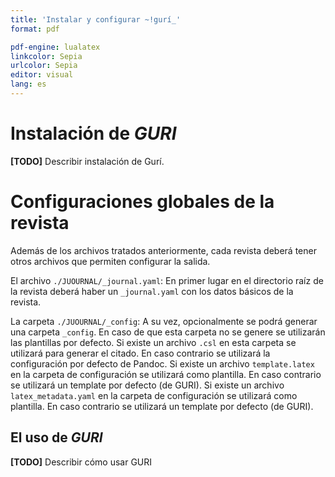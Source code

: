 ```yaml
---
title: 'Instalar y configurar ~!gurí_'
format: pdf

pdf-engine: lualatex
linkcolor: Sepia
urlcolor: Sepia
editor: visual
lang: es
---
```


# Instalación de *GURI*

**\[TODO\]** Describir instalación de Gurí.

# Configuraciones globales de la revista

Además de los archivos tratados anteriormente, cada revista deberá tener otros archivos que permiten configurar la salida.

El archivo `./JUOURNAL/_journal.yaml`: En primer lugar en el directorio raíz de la revista deberá haber un `_journal.yaml` con los datos básicos de la revista.

La carpeta `./JUOURNAL/_config`: A su vez, opcionalmente se podrá generar una carpeta `_config`. En caso de que esta carpeta no se genere se utilizarán las plantillas por defecto. Si existe un archivo `.csl` en esta carpeta se utilizará para generar el citado. En caso contrario se utilizará la configuración por defecto de Pandoc. Si existe un archivo `template.latex` en la carpeta de configuración se utilizará como plantilla. En caso contrario se utilizará un template por defecto (de GURI). Si existe un archivo `latex_metadata.yaml` en la carpeta de configuración se utilizará como plantilla. En caso contrario se utilizará un template por defecto (de GURI).

## El uso de *GURI*

**\[TODO\]** Describir cómo usar GURI
